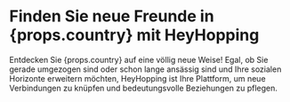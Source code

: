 # Finden Sie neue Freunde in {props.country} mit HeyHopping

Entdecken Sie {props.country} auf eine völlig neue Weise! Egal, ob Sie gerade umgezogen sind oder schon lange ansässig sind und Ihre sozialen Horizonte erweitern möchten, HeyHopping ist Ihre Plattform, um neue Verbindungen zu knüpfen und bedeutungsvolle Beziehungen zu pflegen.
